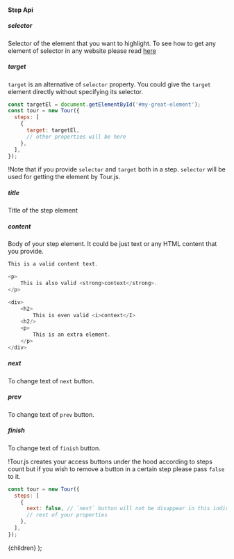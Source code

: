 
<section className='main-section'>

#### Step Api

##### selector

Selector of the element that you want to highlight. To see how to get any element of selector in any website please read [here](https://support.helpdocs.io/article/eh3pzxNwYf-grabbing-css-selectors-from-your-browser#:~:text=Simply%20right%20click%20and%20click,CSS%20selectors%20for%20that%20element.)

##### target

`target` is an alternative of `selector` property. You could give the `target` element directly without specifying its selector.

```javascript
const targetEl = document.getElementById('#my-great-element');
const tour = new Tour({
  steps: [
    {
      target: targetEl,
      // other properties will be here
    },
  ],
});
```

!Note that if you provide `selector` and `target` both in a step. `selector`
will be used for getting the element by Tour.js.

##### title

Title of the step element

##### content

Body of your step element. It could be just text or any HTML content that you provide.

```javascript
This is a valid content text.

<p>
	This is also valid <strong>context</strong>.
</p>

<div>
	<h2>
		This is even valid <i>context</I>
	<h2/>
	<p>
		This is an extra element.
	</p>
</div>
```

##### next

To change text of `next` button.

##### prev

To change text of `prev` button.

##### finish

To change text of `finish` button.

!Tour.js creates your access buttons under the hood according to steps count but if you wish to remove a button in a certain step please pass `false` to it.

```javascript
const tour = new Tour({
  steps: [
    {
      next: false, // `next` button will not be disappear in this individual step.
      // rest of your properties
    },
  ],
});
```

</section>

  <DocumentationLayout>{children}</DocumentationLayout>
);

